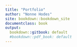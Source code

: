 ```yaml
---
title: "Portfolio"
author: "Nonne Hodes"
site: bookdown::bookdown_site
documentclass: book
output:
  bookdown::gitbook: default
  #bookdown::pdf_book: default
---
```


